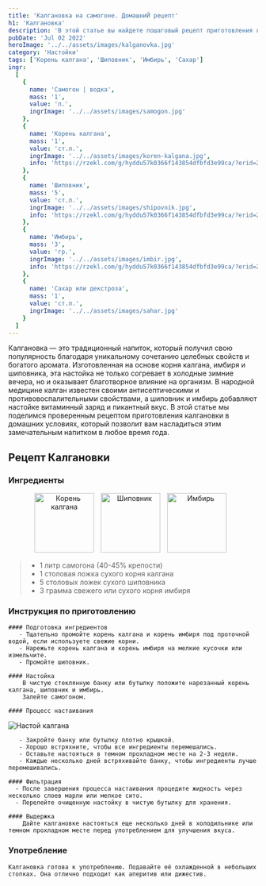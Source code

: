```yaml
---
title: 'Калгановка на самогоне. ДомашниЙ рецепт'
h1: 'Калгановка'
description: 'В этой статье вы найдете пошаговый рецепт приготовления калгановки — традиционной настойки на основе корня калгана, шиповника и имбиря. Узнайте, как приготовить этот ароматный и целебный напиток в домашних условиях, используя простые ингредиенты и проверенные методы настаивания. '
pubDate: 'Jul 02 2022'
heroImage: '../../assets/images/kalganovka.jpg'
category: 'Настойки'
tags: ['Корень калгана', 'Шиповник', 'Имбирь', 'Сахар']
ingr:
  [
    {
      name: 'Самогон | водка',
      mass: '1',
      value: 'л.',
      ingrImage: '../../assets/images/samogon.jpg'
    },
    {
      name: 'Корень калгана',
      mass: '1',
      value: 'ст.л.',
      ingrImage: '../../assets/images/koren-kalgana.jpg',
      info: 'https://rzekl.com/g/hyddu57k0366f143854dfbfd3e99ca/?erid=25H8d7vbP8SRTvH4QP3RzP&ulp=https%3A%2F%2Fmegamarket.ru%2Fcatalog%2F%3Fq%3D%25D0%25BA%25D0%25BE%25D1%2580%25D0%25B5%25D0%25BD%25D1%258C%2520%25D0%25BA%25D0%25B0%25D0%25BB%25D0%25B3%25D0%25B0%25D0%25BD%25D0%25B0'
    },
    {
      name: 'Шиповник',
      mass: '5',
      value: 'ст.л.',
      ingrImage: '../../assets/images/shipovnik.jpg',
      info: 'https://rzekl.com/g/hyddu57k0366f143854dfbfd3e99ca/?erid=25H8d7vbP8SRTvH4QP3RzP&ulp=https%3A%2F%2Fmegamarket.ru%2Fcatalog%2F%3Fq%3D%25D1%2588%25D0%25B8%25D0%25BF%25D0%25BE%25D0%25B2%25D0%25BD%25D0%25B8%25D0%25BA%2520%25D1%2581%25D1%2583%25D1%2588%25D0%25B5%25D0%25BD%25D1%258B%25D0%25B9%26suggestionType%3Dconstructor'
    },
    {
      name: 'Имбирь',
      mass: '3',
      value: 'гр.',
      ingrImage: '../../assets/images/imbir.jpg',
      info: 'https://rzekl.com/g/hyddu57k0366f143854dfbfd3e99ca/?erid=25H8d7vbP8SRTvH4QP3RzP&ulp=https%3A%2F%2Fmegamarket.ru%2Fcatalog%2F%3Fq%3D%25D0%25B8%25D0%25BC%25D0%25B1%25D0%25B8%25D1%2580%25D1%258C%2520%25D0%25BA%25D0%25BE%25D1%2580%25D0%25B5%25D0%25BD%25D1%258C'
    },
    {
      name: 'Сахар или декстроза',
      mass: '1',
      value: 'ст.л.',
      ingrImage: '../../assets/images/sahar.jpg'
    }
  ]
---
```



Калгановка — это традиционный напиток, который получил свою популярность благодаря уникальному сочетанию целебных свойств и богатого аромата. Изготовленная на основе корня калгана, имбиря и шиповника, эта настойка не только согревает в холодные зимние вечера, но и оказывает благотворное влияние на организм. В народной медицине калган известен своими антисептическими и противовоспалительными свойствами, а шиповник и имбирь добавляют настойке витаминный заряд и пикантный вкус. В этой статье мы поделимся проверенным рецептом приготовления калгановки в домашних условиях, который позволит вам насладиться этим замечательным напитком в любое время года.

## Рецепт Калгановки

### Ингредиенты

<p align='center'>
	<Image
		height='120'
		style='display: inline-block; margin-right: 10px;'
		src={img1}
		formats='avif'
		alt='Корень калгана'
	/>
	<Image
		height='120'
		style='display: inline-block; margin-right: 10px;'
		src={img2}
		formats='avif'
		alt='Шиповник'
	/>
	<Image
		height='120'
		style='display: inline-block; margin-right: 10px;'
		src={img3}
		formats='avif'
		alt='Имбирь'
	/>
</p>

> - 1 литр самогона (40-45% крепости)
> - 1 столовая ложка сухого корня калгана
> - 5 столовых ложек сухого шиповника
> - 3 грамма свежего или сухого корня имбиря

### Инструкция по приготовлению

    #### Подготовка ингредиентов
       - Тщательно промойте корень калгана и корень имбиря под проточной водой, если используете свежие корни.
       - Нарежьте корень калгана и корень имбиря на мелкие кусочки или измельчите.
       - Промойте шиповник.

    #### Настойка
        В чистую стеклянную банку или бутылку положите нарезанный корень калгана, шиповник и имбирь.
        Залейте самогоном.

    #### Процесс настаивания

<Image src={img5} formats='avif' alt='Настой калгана' />

       - Закройте банку или бутылку плотно крышкой.
       - Хорошо встряхните, чтобы все ингредиенты перемешались.
       - Оставьте настояться в темном прохладном месте на 2-3 недели.
       - Каждые несколько дней встряхивайте банку, чтобы ингредиенты лучше перемешивались.

    #### Фильтрация
      - После завершения процесса настаивания процедите жидкость через несколько слоев марли или мелкое сито.
      - Перелейте очищенную настойку в чистую бутылку для хранения.

    #### Выдержка
        Дайте калгановке настояться еще несколько дней в холодильнике или темном прохладном месте перед употреблением для улучшения вкуса.

### Употребление

    Калгановка готова к употреблению. Подавайте её охлажденной в небольших стопках. Она отлично подходит как аперитив или дижестив.
